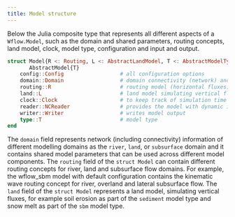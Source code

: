 ```yaml
---
title: Model structure
---
```


Below the Julia composite type that represents all different aspects of a `Wflow.Model`,
such as the domain and shared parameters, routing concepts, land model, clock, model type,
configuration and input and output.

```julia
struct Model{R <: Routing, L <: AbstractLandModel, T <: AbstractModelType} <:
       AbstractModel{T}
    config::Config                  # all configuration options
    domain::Domain                  # domain connectivity (network) and shared parameters 
    routing::R                      # routing model (horizontal fluxes), moves along network
    land::L                         # land model simulating vertical fluxes, independent of each other
    clock::Clock                    # to keep track of simulation time
    reader::NCReader                # provides the model with dynamic input
    writer::Writer                  # writes model output
    type::T                         # model type
end
```

The `domain` field represents network (including connectivity) information of different
modelling domains as the `river`, `land`, or `subsurface` domain and it contains shared
model parameters that can be used across different model components. The `routing` field of
the `struct Model` can contain different routing concepts for river, land and subsurface
flow domains. For example, the wflow\_sbm model with default configuration contains the
kinematic wave routing concept for river, overland and lateral subsurface flow. The `land`
field of the `struct Model` represents a land model, simulating vertical fluxes, for example
soil erosion as part of the `sediment` model type and snow melt as part of the `sbm` model
type.